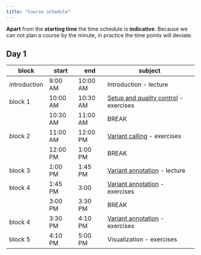 ```yaml
---
title: "Course schedule"
---
```


::: {.callout-note}
**Apart** from the **starting time** the time schedule is **indicative**. Because we can not plan a course by the minute, in practice the time points will deviate. 
:::

## Day 1

| block   	| start    	| end      	| subject                        	|
|---------	|----------	|----------	|--------------------------------	|
| introduction 	| 9:00 AM  	| 10:00 AM 	| Introduction - lecture |
| block 1 	| 10:00 AM  	| 10:30 AM 	| [Setup and quality control](quality_control.qmd) - exercises |
|         	| 10:30 AM 	| 11:00 AM 	| BREAK                          	|
| block 2 	| 11:00 AM 	| 12:00 PM 	| [Variant calling](variant_calling.qmd) - exercises	     |
|         	| 12:00 PM 	| 1:00 PM  	| BREAK                          	|
| block 3 	| 1:00 PM  	| 1:45 PM  	| [Variant annotation](variant_annotation.qmd) - lecture             	 |
| block 4   | 1:45 PM   | 3:00      | [Variant annotation](variant_annotation.qmd) - exercises
|         	| 3:00 PM  	| 3:30 PM  	| BREAK                          	|
| block 4 	| 3:30 PM  	| 4:10 PM  	| [Variant annotation](variant_annotation.qmd) - exercises         |
| block 5 	| 4:10 PM  	| 5:00 PM  	| Visualization - exercises         |
